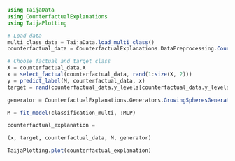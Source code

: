 ```julia
using TaijaData
using CounterfactualExplanations
using TaijaPlotting
```

```julia
# Load data
multi_class_data = TaijaData.load_multi_class()
counterfactual_data = CounterfactualExplanations.DataPreprocessing.CounterfactualData(multi_class_data[1], multi_class_data[2])

# Choose factual and target class
X = counterfactual_data.X
x = select_factual(counterfactual_data, rand(1:size(X, 2)))
y = predict_label(M, counterfactual_data, x)
target = rand(counterfactual_data.y_levels[counterfactual_data.y_levels .!= y[1]])

generator = CounterfactualExplanations.Generators.GrowingSpheresGenerator()

M = fit_model(classification_multi, :MLP)

counterfactual_explanation = 

(x, target, counterfactual_data, M, generator)

TaijaPlotting.plot(counterfactual_explanation)
```
